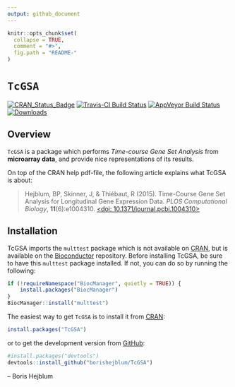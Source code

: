 ```yaml
---
output: github_document
---
```


<!-- README.md is generated from README.Rmd. Please edit that file -->

```r
knitr::opts_chunk$set(
  collapse = TRUE,
  comment = "#>",
  fig.path = "README-"
)
```


# `TcGSA`

[![CRAN_Status_Badge](http://www.r-pkg.org/badges/version/TcGSA)](https://cran.r-project.org/package=TcGSA)
[![Travis-CI Build Status](https://travis-ci.org/borishejblum/TcGSA.svg?branch=master)](https://travis-ci.org/borishejblum/TcGSA)
[![AppVeyor Build Status](https://ci.appveyor.com/api/projects/status/github/borishejblum/TcGSA?branch=master&svg=true)](https://ci.appveyor.com/project/borishejblum/TcGSA)
[![Downloads](https://cranlogs.r-pkg.org/badges/TcGSA?color=blue)](https://www.r-pkg.org/pkg/TcGSA)

## Overview

`TcGSA` is a package which performs *Time-course Gene Set Analysis* from **microarray data**, and provide nice representations of its results.

On top of the CRAN help pdf-file, the following article explains what TcGSA is about:

>Hejblum, BP, Skinner, J, & Thiébaut, R (2015). Time-Course Gene Set Analysis for Longitudinal Gene Expression Data. *PLOS Computational Biology*, **11**(6):e1004310. [<doi: 10.1371/journal.pcbi.1004310>](https://doi.org/10.1371/journal.pcbi.1004310)



## Installation


TcGSA imports the `multtest` package which is not available on [CRAN](https://cran.r-project.org/), but is available on the [Bioconductor](https://www.bioconductor.org/packages/release/bioc/html/multtest.html) repository.
Before installing TcGSA, be sure to have this `multtest` package installed. If not, you can do so by running the following:

```r
if (!requireNamespace("BiocManager", quietly = TRUE)) {
    install.packages("BiocManager")
}
BiocManager::install("multtest")
```

The easiest way to get `TcGSA` is to install it from [CRAN](https://cran.r-project.org/package=TcGSA):
```r
install.packages("TcGSA")
```

or to get the development version from [GitHub](https://github.com/denisagniel/tcgsaseq):
```r
#install.packages("devtools")
devtools::install_github("borishejblum/TcGSA")
```

 -- Boris Hejblum
